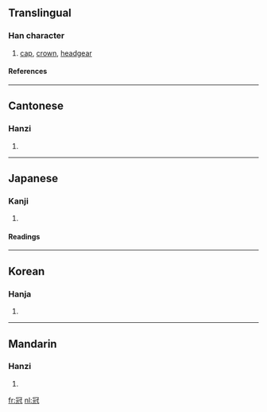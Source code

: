 ==Translingual==
===Han character===
{{Han char|rn=14|rad=冖|as=07|sn=9|four=3721<sub>4</sub>|canj=月一山戈 (BMUI)}}
# [[cap]], [[crown]], [[headgear]]
====References====
{{Han ref|kx=0130.230|dkj=01580|dj=0292.270|hdz=10303.180|uh=51A0|ud=20896|bh=AB61|bd=43873}}
----
==Cantonese==
===Hanzi===
{{yue-hanzi|jyut=|y=gun1, gun3}}
# {{defn|Cantonese}}
----
==Japanese==
===Kanji===
{{ja-kanji|grade=c|rs=冖07}}
# {{defn|Japanese}}
====Readings====
{{ja-readings|on=[[かん]] (kan)|kun=[[かんむり]] (kammuri)}}
----
==Korean==
===Hanja===
{{ko-hanja|hangeul=관|eumhun= [[갓]] 관|rv=gwan|mr=kwan}}
# {{defn|Korean}}

----
==Mandarin==
===Hanzi===
{{cmn-hanzi|pin=[[guān]] (guan1)|wg=kuan<sup>1</sup>}}
# {{defn|Mandarin}}

[[fr:冠]]
[[nl:冠]]